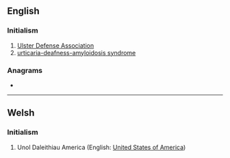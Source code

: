 {{also|uda|úða}}
==English==

===Initialism===
{{en-initialism}}

# [[w:Ulster Defense Association|Ulster Defense Association]]
# [[urticaria-deafness-amyloidosis syndrome]]

===Anagrams===
* {{anagrams|en|AUD|Adu|Au.D.|DAU|Dua|aud.|dau|du'a'|dua}}

----

==Welsh==

===Initialism===
{{rfc-header|Initialism}}
{{head|cy|initialism}}

# Unol Daleithiau America (English: [[United States of America]])